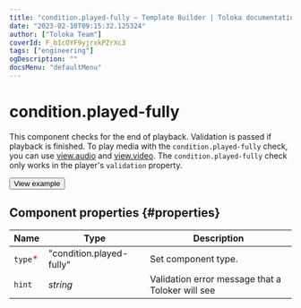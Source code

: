 ```yaml
---
title: "condition.played-fully — Template Builder | Toloka documentation"
date: "2023-02-10T09:15:32.125324"
author: ["Toloka Team"]
coverId: F_bIcOYF9yjrxkPZrXc3
tags: ["engineering"]
ogDescription: ""
docsMenu: "defaultMenu"
---
```


# condition.played-fully

This component checks for the end of playback. Validation is passed if playback is finished. To play media with the `condition.played-fully` check, you can use [view.audio](/docs-new/template-builder/reference/view.audio) and [view.video](/docs-new/template-builder/reference/view.video). The `condition.played-fully` check only works in the player's `validation` property.

<Button themeColor="light" view="default" size="l" type="link" url="https://ya.cc/t/3BDQLnJX3tzBoQ">View example</Button>

## Component properties {#properties}

**Name** | **Type** | **Description**
----- | ----- | -----
`type`<span style="color: red">\*</span> | "condition.played-fully" | Set component type.
`hint` | _string_ | Validation error message that a Toloker will see
